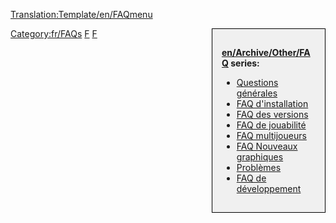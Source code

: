 [[Translation:Template/en/FAQmenu]]
<noinclude></noinclude><div style="float:right;width:150px;border:1px solid black;background:#F0F0F0;padding:15px;-moz-border-radius:5px;">
<span style="font-weight:bold">[[en/Archive/Other/FAQ]] series:</span>

* [[fr/Manual/FAQ Questions générales|Questions générales]]
* [[fr/Manual/FAQ d'installation|FAQ d'installation]]
* [[fr/Archive/Other/FAQ Versions OpenTTD|FAQ des versions]]
* [[fr/Manual/FAQ Jouabilité|FAQ de jouabilité]]
* [[fr/Manual/FAQ multijoueurs|FAQ multijoueurs]]
* [[fr/Manual/FAQ NewGRF|FAQ Nouveaux graphiques]]
* [[fr/Manual/FAQ Problèmes|Problèmes]]
* [[fr/Development/FAQ de développement|FAQ de développement]]
</div>
<includeonly>[[Category:fr/FAQs]]</includeonly><noinclude>

[[Category:fr/Modèles|F]][[Category:fr/Navigation|F]]
</noinclude>